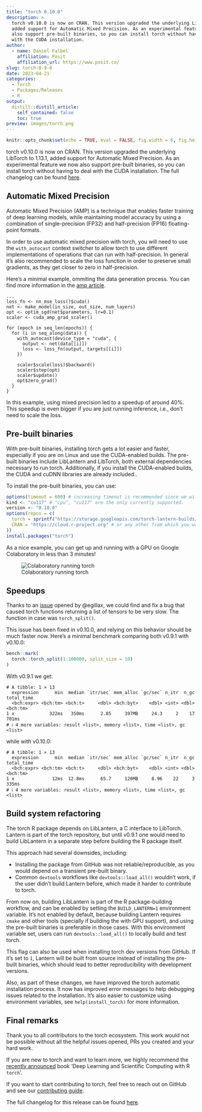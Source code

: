 ```yaml
---
title: "torch 0.10.0"
description: >
  torch v0.10.0 is now on CRAN. This version upgraded the underlying LibTorch to 1.13.1, and 
  added support for Automatic Mixed Precision. As an experimental feature, we now
  also support pre-built binaries, so you can install torch without having to deal
  with the CUDA installation.
author:
  - name: Daniel Falbel
    affiliation: Posit
    affiliation_url: https://www.posit.co/
slug: torch-0-9-0
date: 2023-04-21
categories:
  - Torch
  - Packages/Releases
  - R
output:
  distill::distill_article:
    self_contained: false
    toc: true
preview: images/torch.png
---
```


```r
knitr::opts_chunk$set(echo = TRUE, eval = FALSE, fig.width = 6, fig.height = 6)
```

torch v0.10.0 is now on CRAN. This version upgraded the underlying LibTorch to 1.13.1,
added support for Automatic Mixed Precision. As an experimental feature we now
also support pre-built binaries, so you can install torch without having to deal
with the CUDA installation. The full changelog can be found [here](https://torch.mlverse.org/docs/news/index.html#torch-010).

## Automatic Mixed Precision

Automatic Mixed Precision (AMP) is a technique that enables faster training of deep learning models, while maintaining model accuracy by using a combination of single-precision (FP32) and half-precision (FP16) floating-point formats.

In order to use automatic mixed precision with torch, you will need to use the `with_autocast`
context switcher to allow torch to use different implementations of operations that can run
with half-precision. In general it's also recommended to scale the loss function in order to
preserve small gradients, as they get closer to zero in half-precision.

Here's a minimal example, ommiting the data generation process. You can find more information in the [amp article](https://torch.mlverse.org/docs/articles/amp.html).

```
...
loss_fn <- nn_mse_loss()$cuda()
net <- make_model(in_size, out_size, num_layers)
opt <- optim_sgd(net$parameters, lr=0.1)
scaler <- cuda_amp_grad_scaler()

for (epoch in seq_len(epochs)) {
  for (i in seq_along(data)) {
    with_autocast(device_type = "cuda", {
      output <- net(data[[i]])
      loss <- loss_fn(output, targets[[i]])  
    })
    
    scaler$scale(loss)$backward()
    scaler$step(opt)
    scaler$update()
    opt$zero_grad()
  }
}
```

In this example, using mixed precision led to a speedup of around 40%. This speedup is
even bigger if you are just running inference, i.e., don't need to scale the loss.

## Pre-built binaries

With pre-built binaries, installing torch gets a lot easier and faster, especially if
you are on Linux and use the CUDA-enabled builds. The pre-built binaries include
LibLantern and LibTorch, both external dependencies necessary to run torch. Additionally,
if you install the CUDA-enabled builds, the CUDA and 
cuDNN libraries are already included..

To install  the pre-built binaries, you can use:

```r
options(timeout = 600) # increasing timeout is recommended since we will be downloading a 2GB file.
kind <- "cu117" # "cpu", "cu117" are the only currently supported.
version <- "0.10.0"
options(repos = c(
  torch = sprintf("https://storage.googleapis.com/torch-lantern-builds/packages/%s/%s/", kind, version),
  CRAN = "https://cloud.r-project.org" # or any other from which you want to install the other R dependencies.
))
install.packages("torch")
```

As a nice example, you can get up and running with a GPU on Google Colaboratory in
less than 3 minutes!

![Colaboratory running torch](images/colab.png)

## Speedups

Thanks to an [issue](https://github.com/mlverse/torch/issues/992) opened by @egillax, we could find and fix a bug that caused 
torch functions returning a list of tensors to be very slow. The function in case
was `torch_split()`.

This issue has been fixed in v0.10.0, and relying on this behavior should be much
faster now. Here's a minimal benchmark comparing both v0.9.1 with v0.10.0:

```r
bench::mark(
  torch::torch_split(1:100000, split_size = 10)
)
```

With v0.9.1 we get:

```
# A tibble: 1 × 13
  expression      min  median `itr/sec` mem_alloc `gc/sec` n_itr  n_gc total_time
  <bch:expr> <bch:tm> <bch:t>     <dbl> <bch:byt>    <dbl> <int> <dbl>   <bch:tm>
1 x             322ms   350ms      2.85     397MB     24.3     2    17      701ms
# ℹ 4 more variables: result <list>, memory <list>, time <list>, gc <list>
```

while with v0.10.0:

```
# A tibble: 1 × 13
  expression      min  median `itr/sec` mem_alloc `gc/sec` n_itr  n_gc total_time
  <bch:expr> <bch:tm> <bch:t>     <dbl> <bch:byt>    <dbl> <int> <dbl>   <bch:tm>
1 x              12ms  12.8ms      65.7     120MB     8.96    22     3      335ms
# ℹ 4 more variables: result <list>, memory <list>, time <list>, gc <list>
```

## Build system refactoring

The torch R package depends on LibLantern, a C interface to LibTorch. Lantern is part of
the torch repository, but until v0.9.1 one would need to build LibLantern in a separate 
step before building the R package itself.

This approach had several downsides, including:

- Installing the package from GitHub was not reliable/reproducible, as you would depend
on a transient pre-built binary.
- Common `devtools` workflows like `devtools::load_all()` wouldn't work, if the user didn't build
Lantern before, which made it harder to contribute to torch.

From now on, building LibLantern is part of the R package-building workflow, and can be enabled
by setting the `BUILD_LANTERN=1` environment variable. It's not enabled by default, because
building Lantern requires `cmake` and other tools (specially if building the with GPU support), 
and using the pre-built binaries is preferable in those cases. With this environment variable set, 
users can run `devtools::load_all()` to locally build and test torch. 

This flag can also be used when installing torch dev versions from GitHub. If it's set to `1`,
Lantern will be built from source instead of installing the pre-built binaries, which should lead
to better reproducibility with development versions.

Also, as part of these changes, we have improved the torch automatic installation process. It now has
improved error messages to help debugging issues related to the installation. It's also easier to customize
using environment variables, see `help(install_torch)` for more information.

## Final remarks

Thank you to all contributors to the torch ecosystem. This work would not be possible without
all the helpful issues opened, PRs you created and your hard work.

If you are new to torch and want to learn more, we highly recommend the [recently announced](https://blogs.rstudio.com/ai/posts/2023-04-05-deep-learning-scientific-computing-r-torch/) book 'Deep Learning and Scientific Computing with R `torch`'.

If you want to start contributing to torch, feel free to reach out on GitHub and see our [contributing guide](https://torch.mlverse.org/docs/contributing).

The full changelog for this release can be found [here](https://torch.mlverse.org/docs/news/index.html#torch-010).









